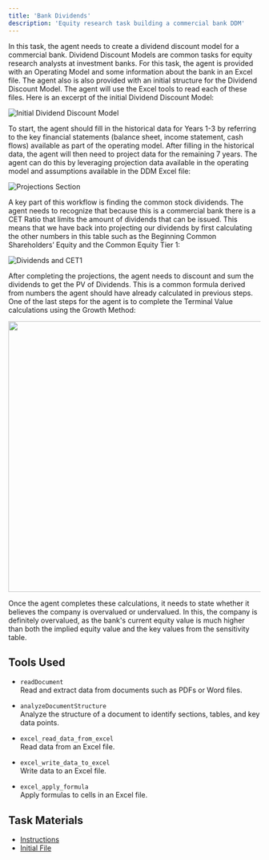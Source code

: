 ```yaml
---
title: 'Bank Dividends'
description: 'Equity research task building a commercial bank DDM'
---
```


In this task, the agent needs to create a dividend discount model for a commercial bank. Dividend Discount Models are common tasks for equity research analysts at investment banks. For this task, the agent is provided with an Operating Model and some information about the bank in an Excel file. The agent also is also provided with an initial structure for the Dividend Discount Model. The agent will use the Excel tools to read each of these files. Here is an excerpt of the initial Dividend Discount Model: 

![Initial Dividend Discount Model](/images/bank-dividends/ddm-initial.png)

To start, the agent should fill in the historical data for Years 1-3 by referring to the key financial statements (balance sheet, income statement, cash flows) available as part of the operating model. After filling in the historical data, the agent will then need to project data for the remaining 7 years. The agent can do this by leveraging projection data available in the operating model and assumptions available in the DDM Excel file: 

![Projections Section](/images/bank-dividends/ddm-projections.png)

A key part of this workflow is finding the common stock dividends. The agent needs to recognize that because this is a commercial bank there is a CET Ratio that limits the amount of dividends that can be issued. This means that we have back into projecting our dividends by first calculating the other numbers in this table such as the Beginning Common Shareholders’ Equity and the Common Equity Tier 1:

![Dividends and CET1](/images/bank-dividends/ddm-dividends-cet1.png)

After completing the projections, the agent needs to discount and sum the dividends to get the PV of Dividends. This is a common formula derived from numbers the agent should have already calculated in previous steps. One of the last steps for the agent is to complete the Terminal Value calculations using the Growth Method: 

<Frame caption="Terminal Value (Growth Method)">
  <img src="/images/bank-dividends/ddm-terminal-value.png" width="540" />
</Frame>

Once the agent completes these calculations, it needs to state whether it believes the company is overvalued or undervalued. In this, the company is definitely overvalued, as the bank's current equity value is much higher than both the implied equity value and the key values from the sensitivity table. 

## Tools Used

- `readDocument`  
  Read and extract data from documents such as PDFs or Word files.

- `analyzeDocumentStructure`  
  Analyze the structure of a document to identify sections, tables, and key data points.

- `excel_read_data_from_excel`  
  Read data from an Excel file.

- `excel_write_data_to_excel`  
  Write data to an Excel file.

- `excel_apply_formula`  
  Apply formulas to cells in an Excel file.

## Task Materials

- <a href="/task-files/bank-dividends/Instructions.pdf" target="_blank" rel="noopener">Instructions</a>
- <a href="/task-files/bank-dividends/InitState.xlsx" target="_blank" rel="noopener" download>Initial File</a>

